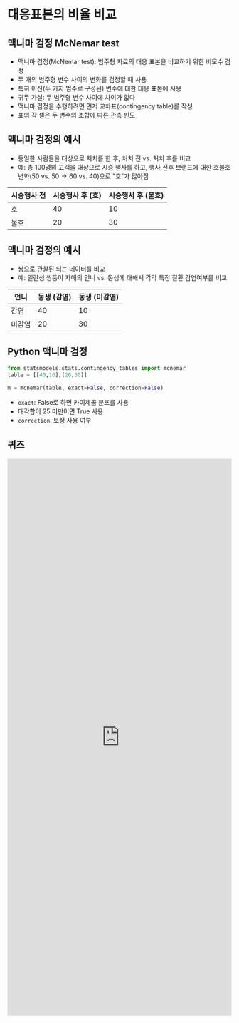 
# 대응표본의 비율 비교 

## 맥니마 검정 McNemar test 
* 맥니마 검정(McNemar test): 범주형 자료의 대응 표본을 비교하기 위한 비모수 검정 
* 두 개의 범주형 변수 사이의 변화를 검정할 때 사용 
* 특히 이진(두 가지 범주로 구성된) 변수에 대한 대응 표본에 사용 
* 귀무 가설: 두 범주형 변수 사이에 차이가 없다 
* 맥니마 검정을 수행하려면 먼저 교차표(contingency table)를 작성 
* 표의 각 셀은 두 변수의 조합에 따른 관측 빈도 

## 맥니마 검정의 예시 
* 동일한 사람들을 대상으로 처치를 한 후, 처치 전 vs. 처치 후를 비교 
* 예: 총 100명의 고객을 대상으로 시승 행사를 하고, 행사 전후 브랜드에 대한 호불호 변화(50 vs. $50\rightarrow60$ vs. 40)으로 "호"가 많아짐 

| 시승행사 전 | 시승행사 후 (호) | 시승행사 후 (불호) |
|---|---|---|
| 호 | 40 | 10 |
| 불호 | 20 | 30 |


## 맥니마 검정의 예시 
* 쌍으로 관찰된 되는 데이터를 비교 
* 예: 일란성 쌍둥이 자매의 언니 vs. 동생에 대해서 각각 특정 질환 감염여부를 비교 

| 언니 | 동생 (감염) | 동생 (미감염) |
|---|---|---|
| 감염 | 40 | 10 |
| 미감염 | 20 | 30 |


## Python 맥니마 검정 
```python
from statsmodels.stats.contingency_tables import mcnemar
table = [[40,10],[20,30]]

m = mcnemar(table, exact=False, correction=False)
```

* `exact`: False로 하면 카이제곱 분포를 사용 
* 대각합이 25 미만이면 True 사용 
* `correction`: 보정 사용 여부 

## 퀴즈

<iframe src="https://tally.so/embed/nG4RKk?alignLeft=1&hideTitle=1&transparentBackground=1&dynamicHeight=1" loading="lazy" width="100%" height="1250" frameborder="0" marginheight="0" marginwidth="0" title="[통계] 맥니마 검정"></iframe>